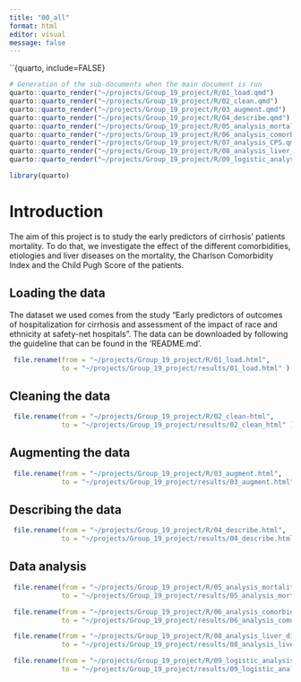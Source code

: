 ```yaml
---
title: "00_all"
format: html
editor: visual
message: false
---
```


``{quarto, include=FALSE}

```r
# Generation of the sub-documents when the main document is run
quarto::quarto_render("~/projects/Group_19_project/R/01_load.qmd")
quarto::quarto_render("~/projects/Group_19_project/R/02_clean.qmd")
quarto::quarto_render("~/projects/Group_19_project/R/03_augment.qmd")
quarto::quarto_render("~/projects/Group_19_project/R/04_describe.qmd")
quarto::quarto_render("~/projects/Group_19_project/R/05_analysis_mortality.qmd")
quarto::quarto_render("~/projects/Group_19_project/R/06_analysis_comorbidities_etiologies.qmd")
quarto::quarto_render("~/projects/Group_19_project/R/07_analysis_CPS.qmd")
quarto::quarto_render("~/projects/Group_19_project/R/08_analysis_liver_disease.qmd")
quarto::quarto_render("~/projects/Group_19_project/R/09_logistic_analysis.qmd")
```

```r
library(quarto)
```

# Introduction

The aim of this project is to study the early predictors of cirrhosis' patients mortality. To do that, we investigate the effect of the different comorbidities, etiologies and liver diseases on the mortality, the Charlson Comorbidity Index and the Child Pugh Score of the patients.

## Loading the data

The dataset we used comes from the study "Early predictors of outcomes of hospitalization for cirrhosis and assessment of the impact of race and ethnicity at safety-net hospitals". The data can be downloaded by following the guideline that can be found in the 'README.md'.

```r
 file.rename(from = "~/projects/Group_19_project/R/01_load.html",
             to = "~/projects/Group_19_project/results/01_load.html" )
```

## Cleaning the data

```r
 file.rename(from = "~/projects/Group_19_project/R/02_clean-html",
             to = "~/projects/Group_19_project/results/02_clean_html" )
```

## Augmenting the data

```r
 file.rename(from = "~/projects/Group_19_project/R/03_augment.html",
             to = "~/projects/Group_19_project/results/03_augment.html" )
```

## Describing the data

```r
 file.rename(from = "~/projects/Group_19_project/R/04_describe.html",
             to = "~/projects/Group_19_project/results/04_describe.html" )
```

## Data analysis

```r
 file.rename(from = "~/projects/Group_19_project/R/05_analysis_mortality.html",
             to = "~/projects/Group_19_project/results/05_analysis_mortality.html" )
```


```r
 file.rename(from = "~/projects/Group_19_project/R/06_analysis_comorbidities_etiologies.html",
             to = "~/projects/Group_19_project/results/06_analysis_comorbidities_etiologies.html" )
```


```r
 file.rename(from = "~/projects/Group_19_project/R/08_analysis_liver_disease.html",
             to = "~/projects/Group_19_project/results/08_analysis_liver_disease.html" )
```

```r
 file.rename(from = "~/projects/Group_19_project/R/09_logistic_analysis.html",
             to = "~/projects/Group_19_project/results/09_logistic_analysis.html" )
```

